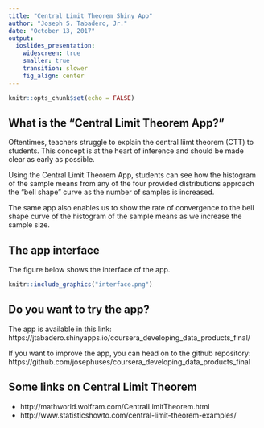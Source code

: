 ```yaml
---
title: "Central Limit Theorem Shiny App"
author: "Joseph S. Tabadero, Jr."
date: "October 13, 2017"
output: 
  ioslides_presentation:
    widescreen: true
    smaller: true
    transition: slower
    fig_align: center
---
```


```r
knitr::opts_chunk$set(echo = FALSE)
```

## What is the "Central Limit Theorem App?"

Oftentimes, teachers struggle to explain the central liimt theorem (CTT) to students. This concept is at the heart of inference and should be made clear as early as possible. 

Using the Central Limit Theorem App, students can see how the histogram of the sample means from any of the four provided distributions approach the "bell shape" curve as the number of samples is increased. 

The same app also enables us to show the rate of convergence to the bell shape curve of the histogram of the sample means as we increase the sample size.

## The app interface

The figure below shows the interface of the app.

```r
knitr::include_graphics("interface.png")
```

## Do you want to try the app?

The app is available in this link: https://jtabadero.shinyapps.io/coursera_developing_data_products_final/

If you want to improve the app, you can head on to the github repository: https://github.com/josephuses/coursera_developing_data_products_final


## Some links on Central Limit Theorem

* http://mathworld.wolfram.com/CentralLimitTheorem.html
* http://www.statisticshowto.com/central-limit-theorem-examples/